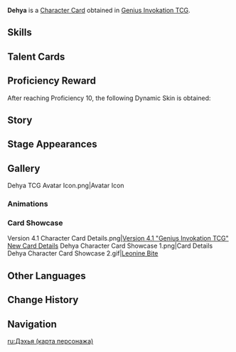 {{About|the [[Character Card]]|the [[Playable Character]]|Dehya}}
{{Genius Invokation TCG Infobox
|title       = Dehya
|id          = 001309
|features    = Dehya;Beacon of the Reed Sea
|image       = Dehya Character Card.png
|type        = Character Card
|health      = 10
|element     = Pyro
|faction     = Sumeru;The Eremites
|weapon      = Claymore
|source1     = Achieve victory in [[Genius Invokation TCG/Stage/Dehya/Friendly Fracas|Friendly Fracas (Dehya)]]
}}
'''Dehya''' is a [[Character Card]] obtained in [[Genius Invokation TCG]].

==Skills==
{{Genius Invokation TCG Skills Table}}

==Talent Cards==
{{Genius Invokation TCG Talent Cards Table}}

==Proficiency Reward==
After reaching Proficiency 10, the following Dynamic Skin is obtained:<br>{{TCG Card|Stalwart and True|1|golden=1|caption=1}}

==Story==
{{Description|The eyes of a vulture, the spirit of a lion, an unbridled daughter of the desert.|title="Flame-Mane" Dehya}}

==Stage Appearances==
{{Genius Invokation TCG Stage Appearances}}

==Gallery==
<gallery>
Dehya TCG Avatar Icon.png|Avatar Icon
</gallery>

===Animations===
{{Preview
|size     = 200px
|file1    = Dehya Dynamic Skin
|caption  = Dynamic Skin Idle Animation
}}

===Card Showcase===
<gallery>
Version 4.1 Character Card Details.png|[https://www.hoyolab.com/article/21806645 Version 4.1 "Genius Invokation TCG" New Card Details]
Dehya Character Card Showcase 1.png|Card Details
Dehya Character Card Showcase 2.gif|[[Leonine Bite (Character Card Skill)|Leonine Bite]]
</gallery>

==Other Languages==
{{Other Languages|Transclude=Dehya}}

==Change History==
{{Change History|4.1}}

==Navigation==
{{Genius Invokation TCG Navbox|Character Card Obtainable}}

[[ru:Дэхья (карта персонажа)]]